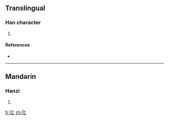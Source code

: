 ==Translingual==

===Han character===
{{Han char|rn=96|rad=玉|as=03|sn=7|four=1111<sub>0</sub>|canj=一土一 (MGM)}}

# {{defn|Han|sort=玉03}}

====References====
* {{Han ref|kx=0727.120|dkj=20837|dj=1139.100|hdz=21102.030|uh=7392|ud=29586|bh=CB6C|bd=52076}}

----

==Mandarin==

===Hanzi===
{{cmn-hanzi|pin=[[hóng]] ([[hong2]])|wg=hung<sup>2</sup>}}

# {{defn|Mandarin|sort=玉03}}

[[fr:玒]]
[[zh:玒]]